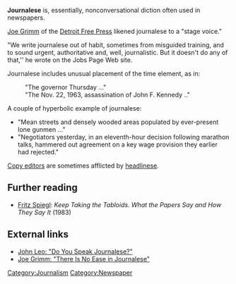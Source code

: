 '''Journalese''' is, essentially, nonconversational diction often used in newspapers. 

[[Joe Grimm]] of the [[Detroit Free Press]] likened journalese to a "stage voice." 

"We write journalese out of habit, sometimes from misguided training, and to sound urgent, authoritative and, well, journalistic. But it doesn't do any of that,'' he wrote on the Jobs Page Web site.

Journalese includes unusual placement of the time element, as in:
:"The governor Thursday ..."
:"The Nov. 22, 1963, assassination of John F. Kennedy .."

A couple of hyperbolic example of journalese:
*"Mean streets and densely wooded areas populated by ever-present lone gunmen ..."
*"Negotiators yesterday, in an eleventh-hour decision following marathon talks, hammered out agreement on a key wage provision they earlier had rejected."

[[Copy editing | Copy editors]] are sometimes afflicted by [[headlinese]].

==Further reading==

*[[Fritz Spiegl]]: ''Keep Taking the Tabloids. What the Papers Say and How They Say It'' (1983)

==External links==

*[http://archives.cjr.org/year/94/6/journalese.asp John Leo: "Do You Speak Journalese?"]
*[http://www.freep.com/jobspage/academy/journalese.htm Joe Grimm: "There Is No Ease in Journalese"]

{{stub}}

[[Category:Journalism]]
[[Category:Newspaper]]